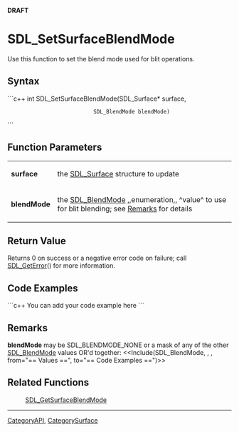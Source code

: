 <!-- pragma section-numbers off -->
<!-- pragma disable-camelcase -->
'''DRAFT'''

= SDL_SetSurfaceBlendMode =
Use this function to set the blend mode used for blit operations.


== Syntax ==
```c++
int SDL_SetSurfaceBlendMode(SDL_Surface*  surface,
                            SDL_BlendMode blendMode)
```

== Function Parameters ==
{|
|'''surface'''
|the [[SDL_Surface]] structure to update
|-
|'''blendMode'''
|the [[SDL_BlendMode]] ,,enumeration,, ^value^ to use for blit blending; see [[#Remarks|Remarks]] for details
|}

== Return Value ==
Returns 0 on success or a negative error code on failure; call [[SDL_GetError]]() for more information.

== Code Examples ==
```c++
You can add your code example here
```

== Remarks ==
'''blendMode''' may be SDL_BLENDMODE_NONE or a mask of any of the other [[SDL_BlendMode]] values OR'd together: <<Include(SDL_BlendMode, , , from="== Values ==", to="== Code Examples ==")>>

== Related Functions ==
:[[SDL_GetSurfaceBlendMode]]

----
[[CategoryAPI]], [[CategorySurface]]
